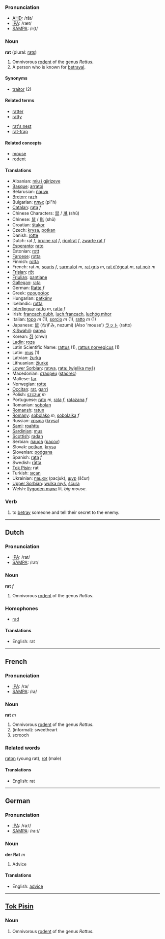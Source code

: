 === Pronunciation ===
*[[w:AHD|AHD]]: /răt/
*[[w:IPA|IPA]]: /ræt/
*[[w:SAMPA|SAMPA]]: /r{t/

=== Noun ===

'''rat''' (plural: [[rats]])

#Omnivorous [[rodent]] of the genus ''Rattus''.
#A person who is known for [[betrayal]].

==== Synonyms ====
*[[traitor]] (2)

==== Related terms ====
*[[ratter]]
*[[ratty]]

*[[rat's nest]]
*[[rat-trap]]

==== Related concepts ====
*[[mouse]]
*[[rodent]]

==== Translations ====
*Albanian: [[miu i gjirizeve]]
*[[Basque]]: [[arratoi]]
*Belarusian: [[пацук]]
*[[Breton]]: [[razh]]
*Bulgarian: [[плъх]] (pl"h)
*[[Catalan]]: [[rata]] ''f''
*Chinese Characters: [[鼠]] / [[鼡]] (shǔ)
*Chinese: [[鼠]] / [[鼡]] (shǔ)
*Croatian: [[štakor]]
*Czech: [[krysa]], [[potkan]]
*Danish: [[rotte]]
*Dutch: rat ''f'', [[bruine rat]] ''f'', [[rioolrat]] ''f'', [[zwarte rat]] ''f''
*[[Esperanto]]: [[rato]]
*Estonian: [[rott]]
*[[Faroese]]: [[rotta]]
*Finnish: [[rotta]]
*French: rat ''m'', [[souris]] ''f'', [[surmulot]] ''m'', [[rat gris]] ''m'', [[rat d'égout]] ''m'', [[rat noir]] ''m''
*[[Frisian]]: [[rôt]]
*[[Friulian]]: [[pantiane]]
*[[Gallegan]]: [[rata]]
*German: [[Ratte]] ''f''
*Greek: [[αρουραίος]]
*Hungarian: [[patkány]]
*Icelandic: [[rotta]]
*[[Interlingua]]: [[ratto]] ''m'', [[ratta]] ''f''
*Irish: [[francach dubh]], [[luch francach]], [[luchóg mhor]]
*Italian: [[topo]] ''m'' (1), [[sorcio]] ''m'' (1), [[ratto]] ''m'' (1)
*Japanese: [[鼠]] (ねずみ, nezumi) (Also 'mouse') [[ラット]] (ratto)
*[[KiSwahili]]: [[panya]]
*Korean: [[쥐]] (chwi)
*[[Ladin]]: [[roza]]
*Latin Scientific Name: [[rattus]] (1), [[rattus norvegicus]] (1)
*Latin: [[mus]] (1)
*Latvian: [[žurka]]
*Lithuanian: [[žiurkė]]
*[[Lower Sorbian]]: [[ratwa]], [[rata; (wjelika myš)]]
*Macedonian: [[стаорец]] ([[staorec]])
*Maltese: [[far]]
*Norwegian: [[rotte]]
*[[Occitan]]: [[rat]], [[garri]]
*Polish: [[szczur]] ''m''
*Portuguese: [[rato]] ''m'', [[rata]] ''f'', [[ratazana]] ''f''
*Romanian: [[şobolan]]
*[[Romansh]]: [[ratun]]
*[[Romany]]: [[sobolako]] ''m'', [[sobolaika]] ''f''
*Russian: [[крыса]] ([[krysa]])
*[[Sami]]: [[roahttu]]
*[[Sardinian]]: [[mus]]
*[[Scottish]]: [[radan]]
*Serbian: [[пацов]] ([[pacov]])
*Slovak: [[potkan]], [[krysa]]
*Slovenian: [[podgana]]
*Spanish: [[rata]] ''f''
*Swedish: [[råtta]]
*[[Tok Pisin]]: rat
*Turkish: [[sıçan]]
*Ukrainian: [[пацюк]] (pacjuk), [[щур]] (ščur)
*[[Upper Sorbian]]: [[wulka myš]], [[šćura]]
*Welsh: [[llygoden mawr]] lit. ''big mouse''.

=== Verb ===

#to [[betray]] someone and tell their secret to the enemy.

----

==Dutch==

=== Pronunciation ===
*[[w:IPA|IPA]]: /rat/
*[[w:SAMPA|SAMPA]]: /rat/

=== Noun ===

'''rat''' ''f''

#Omnivorous [[rodent]] of the genus ''Rattus''.

=== Homophones ===

*[[rad]]

==== Translations ====
*English: rat

----

==French==

=== Pronunciation ===
*[[w:IPA|IPA]]: /ra/
*[[w:SAMPA|SAMPA]]: /ra/

=== Noun ===

'''rat''' ''m''

#Omnivorous [[rodent]] of the genus ''Rattus''.
#(informal): sweetheart
#scrooch

=== Related words ===

[[raton]] (young rat), 
[[rot]] (male)

==== Translations ====
*English: rat

----

==German==

=== Pronunciation ===
*[[w:IPA|IPA]]: /raːt/
*[[w:SAMPA|SAMPA]]: /ra:t/

=== Noun ===
'''der Rat''' ''m''

# Advice

====Translations====
*English: [[advice]]


----
==[[Tok Pisin]]==
===Noun===
#Omnivorous [[rodent]] of the genus ''Rattus''.